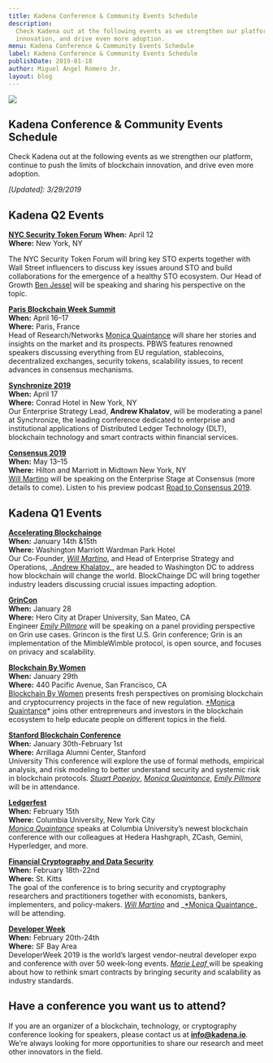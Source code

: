 ```yaml
---
title: Kadena Conference & Community Events Schedule
description:
  Check Kadena out at the following events as we strengthen our platform, continue to push the limits of blockchain
  innovation, and drive even more adoption.
menu: Kadena Conference & Community Events Schedule
label: Kadena Conference & Community Events Schedule
publishDate: 2019-01-18
author: Miguel Angel Romero Jr.
layout: blog
---
```


![](/assets/blog/1_e-sOQIuA2mE-9eft3OQXOQ.webp)

## Kadena Conference & Community Events Schedule

Check Kadena out at the following events as we strengthen our platform, continue to push the limits of blockchain
innovation, and drive even more adoption.

_[Updated]: 3/29/2019_

## Kadena Q2 Events

**[NYC Security Token Forum](https://events.fintech4good.co/NYSTF?from=singlemessage&isappinstalled=0#/?lang=en)**
**When:** April 12  
**Where:** New York, NY

The NYC Security Token Forum will bring key STO experts together with Wall Street influencers to discuss key issues
around STO and build collaborations for the emergence of a healthy STO ecosystem. Our Head of Growth
[Ben Jessel](https://www.linkedin.com/in/benjessel/) will be speaking and sharing his perspective on the topic.

**[Paris Blockchain Week Summit](https://pbwsummit.com/)**  
**When:** April 16–17  
**Where:** Paris, France  
Head of Research/Networks [Monica Quaintance](https://twitter.com/quaintm) will share her stories and insights on the
market and its prospects. PBWS features renowned speakers discussing everything from EU regulation, stablecoins,
decentralized exchanges, security tokens, scalability issues, to recent advances in consensus mechanisms.

**[Synchronize 2019](https://www.imn.org/financial-technology/conference/Synchronize-2019/)**  
**When:** April 17  
**Where:** Conrad Hotel in New York, NY  
Our Enterprise Strategy Lead, **Andrew Khalatov**, will be moderating a panel at Synchronize, the leading conference
dedicated to enterprise and institutional applications of Distributed Ledger Technology (DLT), blockchain technology and
smart contracts within financial services.

**[Consensus 2019](https://www.coindesk.com/events/consensus-2019)**  
**When:** May 13–15  
**Where:** Hilton and Marriott in Midtown New York, NY  
[Will Martino](http://twitter.com/_wjmartino_) will be speaking on the Enterprise Stage at Consensus (more details to
come). Listen to his preview podcast
[Road to Consensus 2019](https://art19.com/shows/road-to-consensus-by-coindesk/episodes/9a3fb896-836a-4f21-ac7a-95803898f49b).

## Kadena Q1 Events

**[Accelerating Blockchainge ](https://www.blockchaingedc.com/)**  
**When:** January 14th &15th  
**Where:** Washington Marriott Wardman Park Hotel  
Our Co-Founder, _[Will Martino](http://twitter.com/_wjmartino_)_, and Head of Enterprise Strategy and Operations,
_[Andrew Khalatov](http://linkedin.com/in/andrewkhalatov)\_, are headed to Washington DC to address how blockchain will
change the world. BlockChainge DC will bring together industry leaders discussing crucial issues impacting adoption.

**[GrinCon](http://grincon.us)**  
**When:** January 28  
**Where:** Hero City at Draper University, San Mateo, CA  
Engineer _[Emily Pillmore](https://twitter.com/emi1ypi)_ will be speaking on a panel providing perspective on Grin use
cases. Grincon is the first U.S. Grin conference; Grin is an implementation of the MimbleWimble protocol, is open
source, and focuses on privacy and scalability.

**[Blockchain By Women](https://www.eventbrite.com/e/why-blockchain-in-2019-tickets-53322233235)**  
**When:** January 29th  
**Where:** 440 Pacific Avenue, San Francisco, CA  
[Blockchain By Women](https://www.blockchainxwomen.com/events) presents fresh perspectives on promising blockchain and
cryptocurrency projects in the face of new regulation. [\*Monica Quaintance](http://twitter.com/quaintm)\* joins other
entrepreneurs and investors in the blockchain ecosystem to help educate people on different topics in the field.

**[Stanford Blockchain Conference](https://cyber.stanford.edu/sbc19)**  
**When:** January 30th-February 1st  
**Where:** Arrillaga Alumni Center, Stanford  
University This conference will explore the use of formal methods, empirical analysis, and risk modeling to better
understand security and systemic risk in blockchain protocols.
_[Stuart Popejoy](https://twitter.com/sirlensalot?lang=en)_, _[Monica Quaintance](http://twitter.com/quiantm)_,
_[Emily Pillmore](https://twitter.com/emi1ypi)_ will be in attendance.

**[Ledgerfest](https://www.eventbrite.com/e/ledgerfest-student-blockchain-summit-tickets-53368271938)**  
**When:** February 15th  
**Where:** Columbia University, New York City  
_[Monica Quaintance](http://twitter.com/QuaintM)_ speaks at Columbia University’s newest blockchain conference with our
colleagues at Hedera Hashgraph, ZCash, Gemini, Hyperledger, and more.

**[Financial Cryptography and Data Security](https://fc19.ifca.ai/)**  
**When:** February 18th-22nd  
**Where:** St. Kitts  
The goal of the conference is to bring security and cryptography researchers and practitioners together with economists,
bankers, implementers, and policy-makers. _[Will Martino](http://twitter.com/_wjmartino_)_ and
_[\*Monica Quaintance](http://twitter.com/quaintm)\_ will be attending.

**[Developer Week](https://www.developerweek.com/)**  
**When:** February 20th-24th  
**Where:** SF Bay Area  
DeveloperWeek 2019 is the world’s largest vendor-neutral developer expo and conference with over 50 week-long events.
_[Marie Leaf ](https://twitter.com/mariesleaf?lang=en)_ will be speaking about how to rethink smart contracts by
bringing security and scalability as industry standards.

## Have a conference you want us to attend?

If you are an organizer of a blockchain, technology, or cryptography conference looking for speakers, please contact us
at **info@kadena.io**. We’re always looking for more opportunities to share our research and meet other innovators in
the field.
